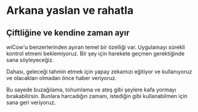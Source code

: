 
# Arkana yaslan ve rahatla

## Çiftliğine ve kendine zaman ayır

wiCow'u benzerlerinden ayıran temel bir özelliği var. Uygulamayı sürekli kontrol 
etmeni beklemiyoruz. Bir şey için harekete geçmen gerektiğinde sana söyleyeceğiz.

Dahası, geleceği tahmin etmek için yapay zekamızı eğitiyor ve kullanıyoruz 
ve olacakları olmadan önce haber veriyoruz.

Bu sayede buzağılama, tohumlama ve ateş gibi şeylere kafa yormayı bırakabilirsin.
Bunlara harcadığın zamanı, istediğin gibi kullanabilmen için sana geri veriyoruz.

<BenefitCalculator />